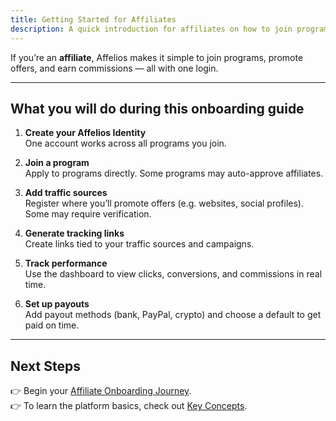 ```yaml
---
title: Getting Started for Affiliates
description: A quick introduction for affiliates on how to join programs, generate links, and get paid.
---
```


If you’re an **affiliate**, Affelios makes it simple to join programs, promote offers, and earn commissions — all with one login.

---

## What you will do during this onboarding guide

1. **Create your Affelios Identity**  
   One account works across all programs you join.

2. **Join a program**  
   Apply to programs directly. Some programs may auto-approve affiliates.

3. **Add traffic sources**  
   Register where you’ll promote offers (e.g. websites, social profiles). Some may require verification.

4. **Generate tracking links**  
   Create links tied to your traffic sources and campaigns.

5. **Track performance**  
   Use the dashboard to view clicks, conversions, and commissions in real time.

6. **Set up payouts**  
   Add payout methods (bank, PayPal, crypto) and choose a default to get paid on time.

---

## Next Steps

👉 Begin your [Affiliate Onboarding Journey](/knowledge-base/affiliates/onboarding).  
👉 To learn the platform basics, check out [Key Concepts](/knowledge-base/key-concepts).
